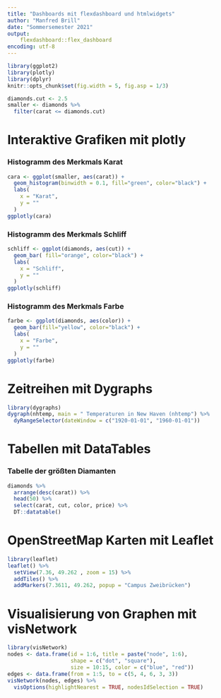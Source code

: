 ```yaml
---
title: "Dashboards mit flexdashboard und htmlwidgets"
author: "Manfred Brill"
date: "Sommersemester 2021"
output: 
    flexdashboard::flex_dashboard
encoding: utf-8
---
```


```r
library(ggplot2)
library(plotly)
library(dplyr)
knitr::opts_chunk$set(fig.width = 5, fig.asp = 1/3)

diamonds.cut <- 2.5
smaller <- diamonds %>%
  filter(carat <= diamonds.cut)
```

# Interaktive Grafiken mit plotly

### Histogramm des Merkmals Karat

```r
cara <- ggplot(smaller, aes(carat)) + 
  geom_histogram(binwidth = 0.1, fill="green", color="black") +
  labs(
    x = "Karat",
    y = ""
  )
ggplotly(cara)
```

### Histogramm des Merkmals Schliff

```r
schliff <- ggplot(diamonds, aes(cut)) + 
  geom_bar( fill="orange", color="black") +
  labs(
    x = "Schliff",
    y = ""
  )
ggplotly(schliff)
```

### Histogramm des Merkmals Farbe

```r
farbe <- ggplot(diamonds, aes(color)) + 
  geom_bar(fill="yellow", color="black") +
  labs(
    x = "Farbe",
    y = ""
  )
ggplotly(farbe)
```

# Zeitreihen mit Dygraphs

```r
library(dygraphs)
dygraph(nhtemp, main = " Temperaturen in New Haven (nhtemp") %>% 
  dyRangeSelector(dateWindow = c("1920-01-01", "1960-01-01"))
```


# Tabellen mit DataTables

### Tabelle der größten Diamanten

```r
diamonds %>% 
  arrange(desc(carat)) %>% 
  head(50) %>% 
  select(carat, cut, color, price) %>% 
  DT::datatable()
```


# OpenStreetMap Karten mit Leaflet

```r
library(leaflet)
leaflet() %>%
  setView(7.36, 49.262 , zoom = 15) %>% 
  addTiles() %>%
  addMarkers(7.3611, 49.262, popup = "Campus Zweibrücken") 
```

# Visualisierung von Graphen mit visNetwork

```r
library(visNetwork)
nodes <- data.frame(id = 1:6, title = paste("node", 1:6), 
                    shape = c("dot", "square"),
                    size = 10:15, color = c("blue", "red"))
edges <- data.frame(from = 1:5, to = c(5, 4, 6, 3, 3))
visNetwork(nodes, edges) %>%
  visOptions(highlightNearest = TRUE, nodesIdSelection = TRUE)
```

